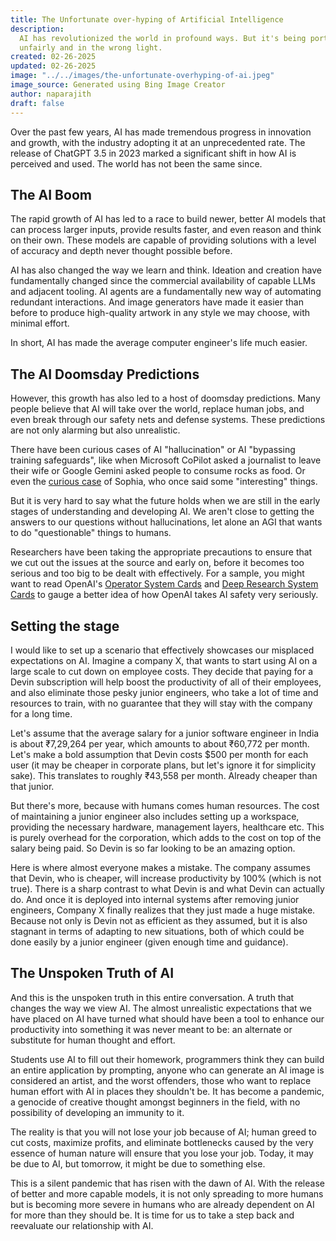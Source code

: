 ```yaml
---
title: The Unfortunate over-hyping of Artificial Intelligence
description:
  AI has revolutionized the world in profound ways. But it's being portrayed
  unfairly and in the wrong light.
created: 02-26-2025
updated: 02-26-2025
image: "../../images/the-unfortunate-overhyping-of-ai.jpeg"
image_source: Generated using Bing Image Creator
author: naparajith
draft: false
---
```



Over the past few years, AI has made tremendous progress in innovation and
growth, with the industry adopting it at an unprecedented rate. The release of
ChatGPT 3.5 in 2023 marked a significant shift in how AI is perceived and used.
The world has not been the same since.

## The AI Boom

The rapid growth of AI has led to a race to build newer, better AI models that
can process larger inputs, provide results faster, and even reason and think on
their own. These models are capable of providing solutions with a level of
accuracy and depth never thought possible before.

AI has also changed the way we learn and think. Ideation and creation have
fundamentally changed since the commercial availability of capable LLMs and
adjacent tooling. AI agents are a fundamentally new way of automating redundant
interactions. And image generators have made it easier than before to produce
high-quality artwork in any style we may choose, with minimal effort.

In short, AI has made the average computer engineer's life much easier.

## The AI Doomsday Predictions

However, this growth has also led to a host of doomsday predictions. Many people
believe that AI will take over the world, replace human jobs, and even break
through our safety nets and defense systems. These predictions are not only
alarming but also unrealistic.

There have been curious cases of AI "hallucination" or AI "bypassing training
safeguards", like when Microsoft CoPilot asked a journalist to leave their wife
or Google Gemini asked people to consume rocks as food. Or even the
<A href="https://www.businessinsider.com/interview-with-sophia-ai-robot-hanson-said-it-would-destroy-humans-2017-11" target="_blank">curious case</A> 
of Sophia, who once said some "interesting" things.

But it is very hard to say what the future holds when we are still in the early
stages of understanding and developing AI. We aren't close to getting the
answers to our questions without hallucinations, let alone an AGI that wants to
do "questionable" things to humans.

Researchers have been taking the appropriate precautions to ensure that we cut
out the issues at the source and early on, before it becomes too serious and too
big to be dealt with effectively. For a sample, you might want to read OpenAI's
<A href="https://openai.com/index/operator-system-card/" target="_blank">Operator System Cards</A>
and <A href="https://openai.com/index/deep-research-system-card/" target="_blank">Deep Research System Cards</A> 
to gauge a better idea of how OpenAI takes AI safety very seriously.

## Setting the stage

I would like to set up a scenario that effectively showcases our misplaced
expectations on AI. Imagine a company X, that wants to start using AI on a large
scale to cut down on employee costs. They decide that paying for a Devin
subscription will help boost the productivity of all of their employees, and
also eliminate those pesky junior engineers, who take a lot of time and
resources to train, with no guarantee that they will stay with the company for a
long time.

Let's assume that the average salary for a junior software engineer in India is
about ₹7,29,264 per year, which amounts to about ₹60,772 per month. Let's make a
bold assumption that Devin costs $500 per month for each user (it may be cheaper
in corporate plans, but let's ignore it for simplicity sake). This translates to
roughly ₹43,558 per month. Already cheaper than that junior.

But there's more, because with humans comes human resources. The cost of
maintaining a junior engineer also includes setting up a workspace, providing
the necessary hardware, management layers, healthcare etc. This is purely
overhead for the corporation, which adds to the cost on top of the salary being
paid. So Devin is so far looking to be an amazing option.

Here is where almost everyone makes a mistake. The company assumes that Devin,
who is cheaper, will increase productivity by 100% (which is not true). There is
a sharp contrast to what Devin is and what Devin can actually do. And once it is
deployed into internal systems after removing junior engineers, Company X
finally realizes that they just made a huge mistake. Because not only is Devin
not as efficient as they assumed, but it is also stagnant in terms of adapting
to new situations, both of which could be done easily by a junior engineer
(given enough time and guidance).

## The Unspoken Truth of AI

And this is the unspoken truth in this entire conversation. A truth that changes
the way we view AI. The almost unrealistic expectations that we have placed on
AI have turned what should have been a tool to enhance our productivity into
something it was never meant to be: an alternate or substitute for human thought
and effort.

Students use AI to fill out their homework, programmers think they can build an
entire application by prompting, anyone who can generate an AI image is
considered an artist, and the worst offenders, those who want to replace human
effort with AI in places they shouldn't be. It has become a pandemic, a genocide
of creative thought amongst beginners in the field, with no possibility of
developing an immunity to it.

The reality is that you will not lose your job because of AI; human greed to cut
costs, maximize profits, and eliminate bottlenecks caused by the very essence of
human nature will ensure that you lose your job. Today, it may be due to AI, but
tomorrow, it might be due to something else.

This is a silent pandemic that has risen with the dawn of AI. With the release
of better and more capable models, it is not only spreading to more humans but
is becoming more severe in humans who are already dependent on AI for more than
they should be. It is time for us to take a step back and reevaluate our
relationship with AI.
